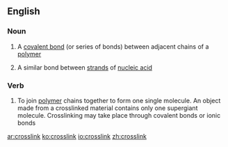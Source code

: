 ==English==

===Noun===
{{en-noun|head=[[cross]][[link]]}}

# {{lb|en|chemistry}} A [[covalent bond]] (or series of bonds) between adjacent chains of a [[polymer]]
# {{lb|en|biochemistry}} A similar bond between [[strand]]s of [[nucleic acid]]

===Verb===
{{en-verb}}

# {{lb|en|chemistry}} To join [[polymer]] chains together to form one single molecule. An object made from a crosslinked material contains only one supergiant molecule. Crosslinking may take place through covalent bonds or ionic bonds

[[ar:crosslink]]
[[ko:crosslink]]
[[io:crosslink]]
[[zh:crosslink]]
